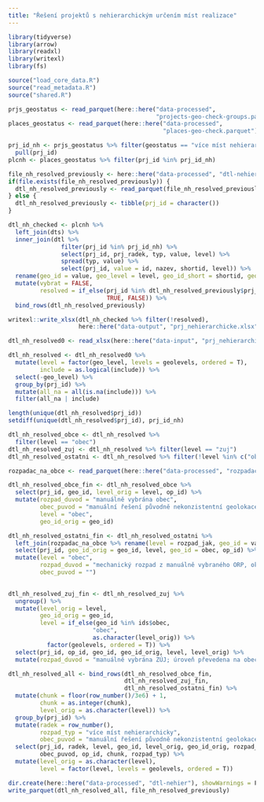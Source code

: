 ```yaml
---
title: "Řešení projektů s nehierarchickým určením míst realizace"
---
```


```r
library(tidyverse)
library(arrow)
library(readxl)
library(writexl)
library(fs)
```

```r
source("load_core_data.R")
source("read_metadata.R")
source("shared.R")
```

```r
prjs_geostatus <- read_parquet(here::here("data-processed",
                                          "projects-geo-check-groups.parquet"))
places_geostatus <- read_parquet(here::here("data-processed",
                                            "places-geo-check.parquet"))
```

```r
prj_id_nh <- prjs_geostatus %>% filter(geostatus == "více míst nehierarchicky") %>% 
  pull(prj_id)
plcnh <- places_geostatus %>% filter(prj_id %in% prj_id_nh)
```

```r
file_nh_resolved_previously <- here::here("data-processed", "dtl-nehier", "all.parquet")
if(file.exists(file_nh_resolved_previously)) {
  dtl_nh_resolved_previously <- read_parquet(file_nh_resolved_previously)
} else {
  dtl_nh_resolved_previously <- tibble(prj_id = character())
}
```

```r
dtl_nh_checked <- plcnh %>% 
  left_join(dts) %>% 
  inner_join(dtl %>% 
               filter(prj_id %in% prj_id_nh) %>% 
               select(prj_id, prj_radek, typ, value, level) %>% 
               spread(typ, value) %>% 
               select(prj_id, value = id, nazev, shortid, level)) %>% 
  rename(geo_id = value, geo_level = level, geo_id_short = shortid, geo_nazev = nazev) %>% 
  mutate(vybrat = FALSE,
         resolved = if_else(prj_id %in% dtl_nh_resolved_previously$prj_id,
                            TRUE, FALSE)) %>% 
  bind_rows(dtl_nh_resolved_previously) 
```

```r
writexl::write_xlsx(dtl_nh_checked %>% filter(!resolved), 
                    here::here("data-output", "prj_nehierarchicke.xlsx"))
```

```r
dtl_nh_resolved0 <- read_xlsx(here::here("data-input", "prj_nehierarchicke-resolved.xlsx"))
```

```r
dtl_nh_resolved <- dtl_nh_resolved0 %>% 
  mutate(level = factor(geo_level, levels = geolevels, ordered = T), 
         include = as.logical(include)) %>% 
  select(-geo_level) %>% 
  group_by(prj_id) %>% 
  mutate(all_na = all(is.na(include))) %>% 
  filter(all_na | include)

length(unique(dtl_nh_resolved$prj_id))
setdiff(unique(dtl_nh_resolved$prj_id), prj_id_nh)
```

```r
dtl_nh_resolved_obce <- dtl_nh_resolved %>% 
  filter(level == "obec")
dtl_nh_resolved_zuj <- dtl_nh_resolved %>% filter(level == "zuj")
dtl_nh_resolved_ostatni <- dtl_nh_resolved %>% filter(!level %in% c("obec", "zuj"))
```

```r
rozpadac_na_obce <- read_parquet(here::here("data-processed", "rozpadac-na-obce.parquet"))
```

```r
dtl_nh_resolved_obce_fin <- dtl_nh_resolved_obce %>% 
  select(prj_id, geo_id, level_orig = level, op_id) %>% 
  mutate(rozpad_duvod = "manuálně vybrána obec",
         obec_puvod = "manuální řešení původně nekonzistentní geolokace",
         level = "obec",
         geo_id_orig = geo_id)
```

```r
dtl_nh_resolved_ostatni_fin <- dtl_nh_resolved_ostatni %>%
  left_join(rozpadac_na_obce %>% rename(level = rozpad_jak, geo_id = value)) %>% 
  select(prj_id, geo_id_orig = geo_id, level, geo_id = obec, op_id) %>% 
  mutate(level = "obec",
         rozpad_duvod = "mechanický rozpad z manuálně vybraného ORP, okresu nebo kraje",
         obec_puvod = "")
  
```


```r
dtl_nh_resolved_zuj_fin <- dtl_nh_resolved_zuj %>% 
  ungroup() %>% 
  mutate(level_orig = level,
         geo_id_orig = geo_id,
         level = if_else(geo_id %in% ids$obec, 
                        "obec",
                        as.character(level_orig)) %>% 
           factor(geolevels, ordered = T)) %>% 
  select(prj_id, op_id, geo_id, geo_id_orig, level, level_orig) %>% 
  mutate(rozpad_duvod = "manuálně vybrána ZÚJ; úroveň převedena na obec kde se obec a ZÚJ kryjí")
```

```r
dtl_nh_resolved_all <- bind_rows(dtl_nh_resolved_obce_fin,
                                 dtl_nh_resolved_zuj_fin,
                                 dtl_nh_resolved_ostatni_fin) %>% 
  mutate(chunk = floor(row_number()/3e6) + 1,
         chunk = as.integer(chunk),
         level_orig = as.character(level)) %>% 
  group_by(prj_id) %>% 
  mutate(radek = row_number(),
         rozpad_typ = "více míst nehierarchicky",
         obec_puvod = "manuální řešení původně nekonzistentní geolokace") %>% 
  select(prj_id, radek, level, geo_id, level_orig, geo_id_orig, rozpad_duvod,
         obec_puvod, op_id, chunk, rozpad_typ) %>% 
  mutate(level_orig = as.character(level),
         level = factor(level, levels = geolevels, ordered = T))
```

```r
dir.create(here::here("data-processed", "dtl-nehier"), showWarnings = F)
write_parquet(dtl_nh_resolved_all, file_nh_resolved_previously)
```

